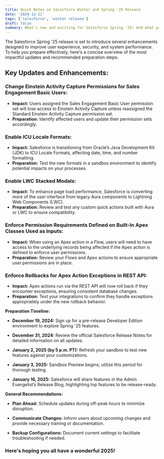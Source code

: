 ```yaml
---
title: Quick Notes on Salesforce Winter and Spring '25 Release
date: '2024-12-21'
tags: ['salesforce', 'winter release']
draft: false
summary: What's new and exciting for Salesforce Spring '25! And what you need to do.
---
```

The Salesforce Spring '25 release is set to introduce several enhancements designed to improve user experience, security, and system performance. To help you prepare effectively, here's a concise overview of the most impactful updates and recommended preparation steps:

## **Key Updates and Enhancements:**

### **Change Einstein Activity Capture Permissions for Sales Engagement Basic Users:**
   - **Impact:** Users assigned the Sales Engagement Basic User permission set will lose access to Einstein Activity Capture unless reassigned the Standard Einstein Activity Capture permission set.
   - **Preparation:** Identify affected users and update their permission sets accordingly. 

### **Enable ICU Locale Formats:**
   - **Impact:** Salesforce is transitioning from Oracle’s Java Development Kit (JDK) to ICU Locale Formats, affecting date, time, and number formatting.
   - **Preparation:** Test the new formats in a sandbox environment to identify potential impacts on your processes. 

### **Enable LWC Stacked Modals:**
   - **Impact:** To enhance page load performance, Salesforce is converting more of the user interface from legacy Aura components to Lightning Web Components (LWC).
   - **Preparation:** Review and test any custom quick actions built with Aura or LWC to ensure compatibility. 

### **Enforce Permission Requirements Defined on Built-In Apex Classes Used as Inputs:**
   - **Impact:** When using an Apex action in a Flow, users will need to have access to the underlying records being affected if the Apex action is defined to enforce user permissions.
   - **Preparation:** Review your Flows and Apex actions to ensure appropriate user permissions are in place. 

### **Enforce Rollbacks for Apex Action Exceptions in REST API:**
   - **Impact:** Apex actions run via the REST API will now roll back if they encounter exceptions, ensuring consistent database changes.
   - **Preparation:** Test your integrations to confirm they handle exceptions appropriately under the new rollback behavior. 

**Preparation Timeline:**

- **December 19, 2024:** Sign up for a pre-release Developer Edition environment to explore Spring '25 features. 

- **December 31, 2024:** Review the official Salesforce Release Notes for detailed information on all updates. 

- **January 2, 2025 (by 5 p.m. PT):** Refresh your sandbox to test new features against your customizations. 

- **January 3, 2025:** Sandbox Preview begins; utilize this period for thorough testing. 

- **January 16, 2025:** Salesforce will share features in the Admin Evangelist’s Release Blog, highlighting top features to be release-ready. 

**General Recommendations:**

- **Plan Ahead:** Schedule updates during off-peak hours to minimize disruption.

- **Communicate Changes:** Inform users about upcoming changes and provide necessary training or documentation.

- **Backup Configurations:** Document current settings to facilitate troubleshooting if needed.

### Here's hoping you all have a wonderful 2025!